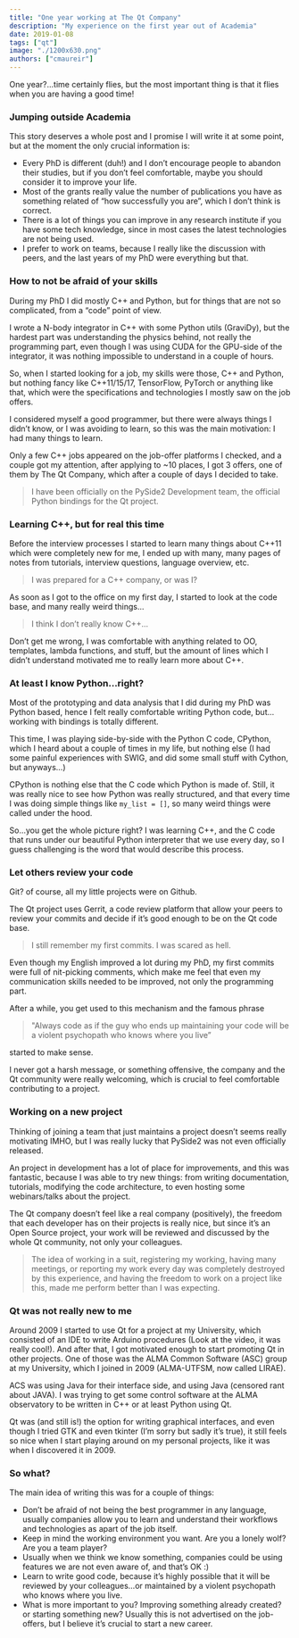 ```yaml
---
title: "One year working at The Qt Company"
description: "My experience on the first year out of Academia"
date: 2019-01-08
tags: ["qt"]
image: "./1200x630.png"
authors: ["cmaureir"]
---
```


One year?...time certainly flies, but the most important thing is that it flies
when you are having a good time!

### Jumping outside Academia

This story deserves a whole post and I promise I will write it at some point,
but at the moment the only crucial information is:

* Every PhD is different (duh!) and I don’t encourage people to abandon their
  studies, but if you don’t feel comfortable, maybe you should consider it to
  improve your life.
* Most of the grants really value the number of publications you have as
  something related of “how successfully you are”, which I don’t think is correct.
* There is a lot of things you can improve in any research institute if you have
  some tech knowledge, since in most cases the latest technologies are not being
  used.
* I prefer to work on teams, because I really like the discussion with peers,
  and the last years of my PhD were everything but that.

### How to not be afraid of your skills

During my PhD I did mostly C++ and Python, but for things that are not so
complicated, from a “code” point of view.

I wrote a N-body integrator in C++ with some Python utils (GraviDy),
but the hardest part was understanding the physics behind, not really the
programming part, even though I was using CUDA for the GPU-side of the integrator,
it was nothing impossible to understand in a couple of hours.

So, when I started looking for a job, my skills were those, C++ and Python,
but nothing fancy like C++11/15/17, TensorFlow, PyTorch or anything like that,
which were the specifications and technologies I mostly saw on the job offers.

I considered myself a good programmer, but there were always things I didn’t know,
or I was avoiding to learn, so this was the main motivation:
I had many things to learn.

Only a few C++ jobs appeared on the job-offer platforms I checked, and a couple
got my attention, after applying to ~10 places, I got 3 offers, one of them by
The Qt Company, which after a couple of days I decided to take.

> I have been officially on the PySide2 Development team, the official Python
> bindings for the Qt project.

### Learning C++, but for real this time

Before the interview processes I started to learn many things about C++11
which were completely new for me, I ended up with many, many pages of notes
from tutorials, interview questions, language overview, etc.

> I was prepared for a C++ company, or was I?

As soon as I got to the office on my first day, I started to look at the
code base, and many really weird things...

> I think I don’t really know C++...

Don’t get me wrong, I was comfortable with anything related to OO, templates,
lambda functions, and stuff, but the amount of lines which I didn’t understand
motivated me to really learn more about C++.

### At least I know Python…right?

Most of the prototyping and data analysis that I did during my PhD was Python
based, hence I felt really comfortable writing Python code, but…working with
bindings is totally different.

This time, I was playing side-by-side with the Python C code, CPython, which
I heard about a couple of times in my life, but nothing else (I had some
painful experiences with SWIG, and did some small stuff with Cython,
but anyways...)

CPython is nothing else that the C code which Python is made of.
Still, it was really nice to see how Python was really structured,
and that every time I was doing simple things like `my_list = []`,
so many weird things were called under the hood.

So...you get the whole picture right? I was learning C++, and the C code that
runs under our beautiful Python interpreter that we use every day, so I guess
challenging is the word that would describe this process.


### Let others review your code

Git? of course, all my little projects were on Github.

The Qt project uses Gerrit, a code review platform that allow your peers to
review your commits and decide if it’s good enough to be on the Qt code base.

> I still remember my first commits. I was scared as hell.

Even though my English improved a lot during my PhD, my first commits were
full of nit-picking comments, which make me feel that even my communication
skills needed to be improved, not only the programming part.

After a while, you get used to this mechanism and the famous phrase

> "Always code as if the guy who ends up maintaining your code will be a
> violent psychopath who knows where you live”

started to make sense.

I never got a harsh message, or something offensive, the company and the Qt
community were really welcoming, which is crucial to feel comfortable
contributing to a project.

### Working on a new project

Thinking of joining a team that just maintains a project doesn’t seems really
motivating IMHO, but I was really lucky that PySide2 was not even officially
released.

An project in development has a lot of place for improvements, and this was
fantastic, because I was able to try new things: from writing documentation,
tutorials, modifying the code architecture, to even hosting some webinars/talks
about the project.

The Qt company doesn’t feel like a real company (positively), the freedom that
each developer has on their projects is really nice, but since it’s an
Open Source project, your work will be reviewed and discussed by the whole Qt
community, not only your colleagues.

> The idea of working in a suit, registering my working, having many meetings,
> or reporting my work every day was completely destroyed by this experience,
> and having the freedom to work on a project like this, made me perform better
> than I was expecting.

### Qt was not really new to me

Around 2009 I started to use Qt for a project at my University, which consisted
of an IDE to write Arduino procedures (Look at the video, it was really cool!).
And after that, I got motivated enough to start promoting Qt in other projects.
One of those was the ALMA Common Software (ASC) group at my University, which
I joined in 2009 (ALMA-UTFSM, now called LIRAE).

ACS was using Java for their interface side, and using Java
(censored rant about JAVA). I was trying to get some control software at the
ALMA observatory to be written in C++ or at least Python using Qt.

Qt was (and still is!) the option for writing graphical interfaces, and even
though I tried GTK and even tkinter (I’m sorry but sadly it’s true), it still
feels so nice when I start playing around on my personal projects, like it was
when I discovered it in 2009.

### So what?

The main idea of writing this was for a couple of things:

* Don’t be afraid of not being the best programmer in any language, usually
  companies allow you to learn and understand their workflows and technologies
  as apart of the job itself.
* Keep in mind the working environment you want. Are you a lonely wolf?
  Are you a team player?
* Usually when we think we know something, companies could be using features
  we are not even aware of, and that’s OK :)
* Learn to write good code, because it’s highly possible that it will be
  reviewed by your colleagues…or maintained by a violent psychopath who knows
  where you live.
* What is more important to you? Improving something already created? or
  starting something new? Usually this is not advertised on the job-offers,
  but I believe it’s crucial to start a new career.
